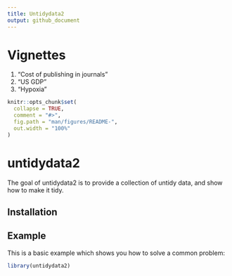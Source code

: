 ```yaml
---
title: Untidydata2
output: github_document
---
```


<!-- README.md is generated from README.Rmd. Please edit that file -->


# Vignettes

1. "Cost of publishing in journals"
2. "US GDP"
3. "Hypoxia"


```r
knitr::opts_chunk$set(
  collapse = TRUE,
  comment = "#>",
  fig.path = "man/figures/README-",
  out.width = "100%"
)
```
# untidydata2

The goal of untidydata2 is to provide a collection of untidy data, and show how to make it tidy.

## Installation


## Example

This is a basic example which shows you how to solve a common problem:

```r
library(untidydata2)
```


